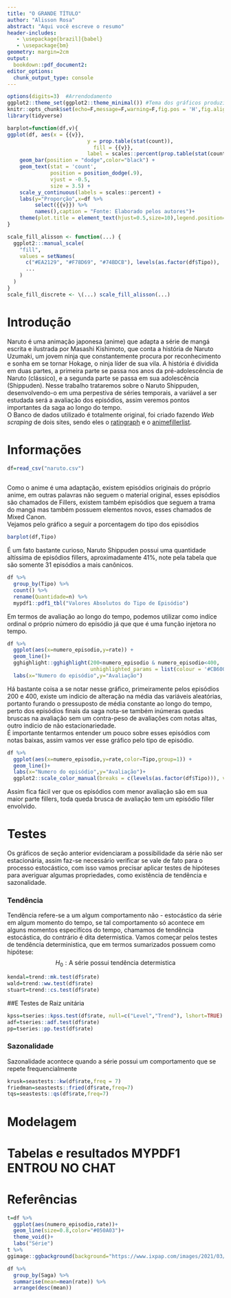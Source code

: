 ```yaml
---
title: "O GRANDE TÍTULO"
author: "Alisson Rosa"
abstract: "Aqui você escreve o resumo"
header-includes:
   - \usepackage[brazil]{babel}
   - \usepackage{bm}
geometry: margin=2cm
output:
  bookdown::pdf_document2:
editor_options:
  chunk_output_type: console
---
```




```r

options(digits=3)  #Arrendodamento
ggplot2::theme_set(ggplot2::theme_minimal()) #Tema dos gráficos produzidos no ggplot2
knitr::opts_chunk$set(echo=F,message=F,warning=F,fig.pos = 'H',fig.align = 'center',fig.width=7.8, fig.height=3.85)
library(tidyverse)

```

```r
barplot=function(df,v){
ggplot(df, aes(x = {{v}}, 
                          y = prop.table(stat(count)), 
                            fill = {{v}}, 
                          label = scales::percent(prop.table(stat(count))))) +
    geom_bar(position = "dodge",color="black") + 
    geom_text(stat = 'count',
              position = position_dodge(.9), 
              vjust = -0.5, 
              size = 3.5) + 
    scale_y_continuous(labels = scales::percent) + 
    labs(y="Proporção",x=df %>%
         select({{v}}) %>% 
         names(),caption = "Fonte: Elaborado pelos autores")+
    theme(plot.title = element_text(hjust=0.5,size=10),legend.position="none")
}

scale_fill_alisson <- function(...) {
  ggplot2:::manual_scale(
    "fill",
    values = setNames(
      c("#EA2129", "#F78D69", "#74BDCB"), levels(as.factor(df$Tipo)),
      ...
    )
  )
}
scale_fill_discrete <- \(...) scale_fill_alisson(...)
```

# Introdução
Naruto é uma animação japonesa (anime)  que adapta a  série de mangá escrita e ilustrada por Masashi Kishimoto, que conta a história de Naruto Uzumaki, um jovem ninja que constantemente procura por reconhecimento e sonha em se tornar Hokage, o ninja líder de sua vila. A história é dividida em duas partes, a primeira parte se passa nos anos da pré-adolescência de Naruto (clássico), e a segunda parte se passa em sua adolescência (Shippuden). Nesse trabalho trataremos sobre o Naruto Shippuden, desenvolvendo-o em uma perpestiva de séries temporais, a variável a ser estudada será a avaliação dos episódios, assim veremos  pontos importantes da saga ao longo do tempo.  
O Banco de dados utilizado é totalmente original, foi criado fazendo *Web scraping* de dois sites, sendo eles o [ratingraph](https://www.ratingraph.com/tv-shows/naruto-shippden-ratings-27282/) e o [animefillerlist](https://www.animefillerlist.com/shows/naruto-shippuden).


# Informações
```r
df=read_csv("naruto.csv")
  
```
Como o anime é uma adaptação, existem  episódios originais do próprio anime, em outras palavras não seguem o material original, esses episódios são chamados de Fillers, existem também episódios que seguem a trama do mangá mas também possuem elementos novos, esses chamados de Mixed Canon.  
Vejamos pelo gráfico a seguir a porcentagem do tipo dos episódios

```r
barplot(df,Tipo)
```
É um fato bastante curioso, Naruto Shippuden possui uma quantidade altíssima de episódios fillers, aproximadamente 41%, note pela tabela  que são somente 31 episódios a mais canônicos.
```r
df %>% 
  group_by(Tipo) %>% 
  count() %>% 
  rename(Quantidade=n) %>% 
  mypdf1::pdf1_tbl("Valores Absolutos do Tipo de Episódio")
```

Em termos de avaliação ao longo do tempo, podemos utilizar como indíce ordinal o próprio número do episódio já que que é uma função injetora no tempo.

```r
df %>% 
  ggplot(aes(x=numero_episodio,y=rate)) +
  geom_line()+
  gghighlight::gghighlight(200<numero_episodio & numero_episodio<400,
                           unhighlighted_params = list(colour = '#CB6007'))+
  labs(x="Numero do episódio",y="Avaliação")
```
Há bastante coisa a se notar nesse gráfico, primeiramente pelos episódios 200 e 400, existe um indicio de alteração na média das variáveis aleatórias, portanto furando o pressuposto de média constante ao longo do tempo, perto dos episódios finais da saga nota-se  também inúmeras quedas bruscas na avaliação sem um contra-peso de avaliações com notas altas, outro indicio de não estacionariedade.  
É importante tentarmos entender um pouco sobre esses episódios com notas baixas, assim vamos ver esse gráfico pelo tipo de episódio.

```r
df %>% 
  ggplot(aes(x=numero_episodio,y=rate,color=Tipo,group=1)) +
  geom_line()+
  labs(x="Numero do episódio",y="Avaliação")+
  ggplot2::scale_color_manual(breaks = c(levels(as.factor(df$Tipo))), values = c("#EA2129", "#F78D69", "#74BDCB"))
```
Assim fica fácil ver que os episódios com menor avaliação são em sua maior parte fillers, toda queda brusca de avaliação tem um episódio filler envolvido.


# Testes
Os gráficos de seção anterior evidenciaram a possibilidade da série não ser estacionária, assim faz-se necessário verificar se  vale de fato para o processo estocástico, com isso  vamos precisar aplicar testes de hipóteses para averiguar  algumas propriedades, como existência de tendência e  sazonalidade.

### Tendência 

Tendência refere-se a um algum  comportamento   não - estocástico da série em algum momento do tempo, se tal comportamento só acontece em alguns momentos especifícos do tempo, chamamos de tendência estocástica, do contrário é dita determistica. Vamos começar pelos testes de tendência deterministica, que em termos sumarizados possuem como hipótese:
$$
H_0:\text{A série possui tendência determistica}
$$
```r
kendal=trend::mk.test(df$rate)
wald=trend::ww.test(df$rate)
stuart=trend::cs.test(df$rate)


```
##E Testes de Raiz unitária

```r
kpss=tseries::kpss.test(df$rate, null=c("Level","Trend"), lshort=TRUE)
adf=tseries::adf.test(df$rate)
pp=tseries::pp.test(df$rate)


```



### Sazonalidade
Sazonalidade acontece quando a série possui um comportamento que se repete frequencialmente 

```r
krusk=seastests::kw(df$rate,freq = 7)
friedman=seastests::fried(df$rate,freq=7)
tqs=seastests::qs(df$rate,freq=7)

```


# Modelagem


# Tabelas e resultados MYPDF1 ENTROU NO CHAT
# Referências


```r
t=df %>% 
  ggplot(aes(numero_episodio,rate))+
  geom_line(size=0.8,color="#050A03")+
  theme_void()+
  labs("Série")
t %>% 
ggimage::ggbackground(background="https://www.ixpap.com/images/2021/03/desktop-naruto-wallpaper-ixpap.jpg")    
```


```r
df %>% 
  group_by(Saga) %>% 
  summarise(mean=mean(rate)) %>% 
  arrange(desc(mean))
```

```r



```


